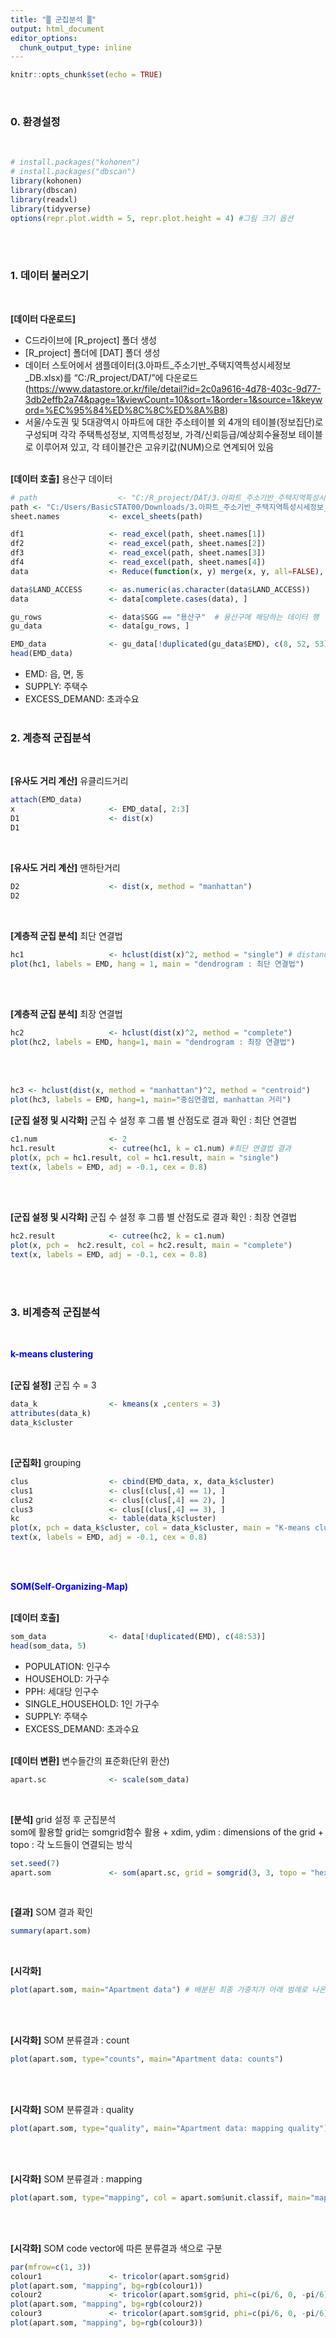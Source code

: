 ```yaml
---
title: "▒ 군집분석 ▒"
output: html_document
editor_options: 
  chunk_output_type: inline
---
```


```r
knitr::opts_chunk$set(echo = TRUE)
```
<br /> 

### **0. 환경설정**
<br />

```r
# install.packages("kohonen")
# install.packages("dbscan")
library(kohonen)
library(dbscan)
library(readxl)
library(tidyverse)
options(repr.plot.width = 5, repr.plot.height = 4) #그림 크기 옵션
```
<br /> 
<br /> 

### **1. 데이터 불러오기**
<br />

**[데이터 다운로드]** <br />

* C드라이브에 [R_project] 폴더 생성<br />
* [R_project] 폴더에 [DAT] 폴더 생성<br />
* 데이터 스토어에서 샘플데이터(3.아파트_주소기반_주택지역특성시세정보_DB.xlsx)를 "C:/R_project/DAT/"에 다운로드  (<https://www.datastore.or.kr/file/detail?id=2c0a9616-4d78-403c-9d77-3db2effb2a74&page=1&viewCount=10&sort=1&order=1&source=1&keyword=%EC%95%84%ED%8C%8C%ED%8A%B8>)<br />
* 서울/수도권 및 5대광역시 아파트에 대한 주소테이블 외 4개의 테이블(정보집단)로 구성되며 각각 주택특성정보, 지역특성정보, 가격/신뢰등급/예상회수율정보 테이블로 이루어져 있고, 각 테이블간은 고유키값(NUM)으로 연계되어 있음 
<br />
<br />

**[데이터 호출]** 용산구 데이터
```r
# path                  <- "C:/R_project/DAT/3.아파트_주소기반_주택지역특성시세정보_DB.xlsx"
path <- "C:/Users/BasicSTAT00/Downloads/3.아파트_주소기반_주택지역특성시세정보_DB.xlsx"
sheet.names           <- excel_sheets(path)

df1                   <- read_excel(path, sheet.names[1])
df2                   <- read_excel(path, sheet.names[2])
df3                   <- read_excel(path, sheet.names[3])
df4                   <- read_excel(path, sheet.names[4])
data                  <- Reduce(function(x, y) merge(x, y, all=FALSE), list(df1, df2, df3, df4))

data$LAND_ACCESS      <- as.numeric(as.character(data$LAND_ACCESS))
data                  <- data[complete.cases(data), ]

gu_rows               <- data$SGG == "용산구"  # 용산구에 해당하는 데이터 행 
gu_data               <- data[gu_rows, ]

EMD_data              <- gu_data[!duplicated(gu_data$EMD), c(8, 52, 53)] 
head(EMD_data)
```
* EMD: 읍, 면, 동
* SUPPLY: 주택수
* EXCESS_DEMAND: 초과수요
<br /> 
<br /> 

### **2. 계층적 군집분석**
<br />

**[유사도 거리 계산]** 유클리드거리
```r
attach(EMD_data)
x                     <- EMD_data[, 2:3]
D1                    <- dist(x)
D1 
```
<br /> 

**[유사도 거리 계산]** 맨하탄거리
```r
D2                    <- dist(x, method = "manhattan") 
D2
```
<br /> 

**[계층적 군집 분석]** 최단 연결법
```r
hc1                   <- hclust(dist(x)^2, method = "single") # distance's square... no special rational..
plot(hc1, labels = EMD, hang = 1, main = "dendrogram : 최단 연결법")
```
<br /> 
<br /> 

**[계층적 군집 분석]** 최장 연결법
```r
hc2                   <- hclust(dist(x)^2, method = "complete")   
plot(hc2, labels = EMD, hang=1, main = "dendrogram : 최장 연결법")
```
<br /> 
<br /> 

```r
hc3 <- hclust(dist(x, method = "manhattan")^2, method = "centroid")
plot(hc3, labels = EMD, hang=1, main="중심연결법, manhattan 거리")
```




**[군집 설정 및 시각화]** 군집 수 설정 후 그룹 별 산점도로 결과 확인 : 최단 연결법 
```r
c1.num                <- 2  
hc1.result            <- cutree(hc1, k = c1.num) #최단 연결법 결과
plot(x, pch = hc1.result, col = hc1.result, main = "single")
text(x, labels = EMD, adj = -0.1, cex = 0.8)
```
<br /> 
<br /> 

**[군집 설정 및 시각화]** 군집 수 설정 후 그룹 별 산점도로 결과 확인 : 최장 연결법 
```r
hc2.result            <- cutree(hc2, k = c1.num) 
plot(x, pch =  hc2.result, col = hc2.result, main = "complete")
text(x, labels = EMD, adj = -0.1, cex = 0.8)
```
<br /> 
<br /> 

### **3. 비계층적 군집분석**
<br />

<span style="color:blue"> **k-means clustering** </span>
<br />
<br />

**[군집 설정]** 군집 수 = 3
```r
data_k                <- kmeans(x ,centers = 3) 
attributes(data_k)
data_k$cluster
```
<br /> 

**[군집화]** grouping
```r
clus                  <- cbind(EMD_data, x, data_k$cluster)
clus1                 <- clus[(clus[,4] == 1), ]
clus2                 <- clus[(clus[,4] == 2), ]
clus3                 <- clus[(clus[,4] == 3), ]
kc                    <- table(data_k$cluster)
plot(x, pch = data_k$cluster, col = data_k$cluster, main = "K-means clustering")
text(x, labels = EMD, adj = -0.1, cex = 0.8)
```
<br /> 
<br /> 


<span style="color:blue"> **SOM(Self-Organizing-Map)** </span>
<br />
<br />

**[데이터 호출]**  
```r

som_data              <- data[!duplicated(EMD), c(48:53)]
head(som_data, 5)
```
* POPULATION: 인구수
* HOUSEHOLD: 가구수
* PPH: 세대당 인구수
* SINGLE_HOUSEHOLD: 1인 가구수
* SUPPLY: 주택수
* EXCESS_DEMAND: 초과수요
<br /> 
<br />

**[데이터 변환]** 변수들간의 표준화(단위 환산)
```r
apart.sc              <- scale(som_data)
```
<br /> 

**[분석]** grid 설정 후 군집분석 <br /> 
som에 활용할 grid는 somgrid함수 활용
  + xdim, ydim : dimensions of the grid
  + topo       : 각 노드들이 연결되는 방식
```r
set.seed(7)
apart.som             <- som(apart.sc, grid = somgrid(3, 3, topo = "hexagonal"))
```
<br /> 

**[결과]** SOM 결과 확인 
```r
summary(apart.som)
```
<br /> 

**[시각화]**
```r
plot(apart.som, main="Apartment data") # 배분된 최종 가중치가 아래 범례로 나온다
```
<br /> 
<br /> 

**[시각화]** SOM 분류결과 : count
```r
plot(apart.som, type="counts", main="Apartment data: counts")
```
<br /> 
<br /> 

**[시각화]** SOM 분류결과 : quality
```r
plot(apart.som, type="quality", main="Apartment data: mapping quality")
```
<br /> 
<br /> 

**[시각화]** SOM 분류결과 : mapping
```r
plot(apart.som, type="mapping", col = apart.som$unit.classif, main="mapping plot")
```
<br /> 
<br /> 

**[시각화]** SOM code vector에 따른 분류결과 색으로 구분 
```r
par(mfrow=c(1, 3))
colour1               <- tricolor(apart.som$grid)
plot(apart.som, "mapping", bg=rgb(colour1))
colour2               <- tricolor(apart.som$grid, phi=c(pi/6, 0, -pi/6))
plot(apart.som, "mapping", bg=rgb(colour2))
colour3               <- tricolor(apart.som$grid, phi=c(pi/6, 0, -pi/6), offset= .5)
plot(apart.som, "mapping", bg=rgb(colour3))
```

























